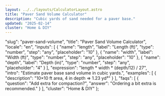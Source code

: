 ```yaml
---
layout: ../../layouts/CalculatorLayout.astro
title: "Paver Sand Volume Calculator"
description: "Cubic yards of sand needed for a paver base."
updated: "2025-02-14"
cluster: "Home & DIY"
---
```



  "slug": "paver-sand-volume",
  "title": "Paver Sand Volume Calculator",
  "locale": "en",
  "inputs": [
    {
      "name": "length",
      "label": "Length (ft)",
      "type": "number",
      "step": "any",
      "placeholder": "10"
    },
    {
      "name": "width",
      "label": "Width (ft)",
      "type": "number",
      "step": "any",
      "placeholder": "10"
    },
    {
      "name": "depth",
      "label": "Depth (in)",
      "type": "number",
      "step": "any",
      "placeholder": "4"
    }
  ],
  "expression": "length * width * (depth/12) / 27",
  "intro": "Estimate paver base sand volume in cubic yards.",
  "examples": [
    {
      "description": "10×10 ft area, 4 in depth ⇒ 1.23 yd³"
    }
  ],
  "faqs": [
    {
      "question": "Add extra for compaction?",
      "answer": "Ordering a bit extra is recommended."
    }
  ],
  "cluster": "Home & DIY"
};

<Calculator schema={schema} />
